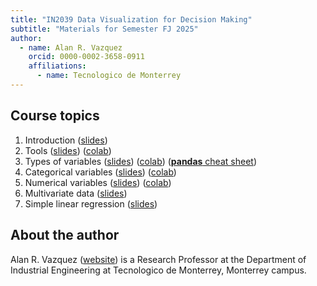 ```yaml
---
title: "IN2039 Data Visualization for Decision Making"
subtitle: "Materials for Semester FJ 2025"
author: 
  - name: Alan R. Vazquez
    orcid: 0000-0002-3658-0911
    affiliations:
      - name: Tecnologico de Monterrey
---
```


## Course topics

1.  Introduction ([slides](/T1_Introduction/Introduction.slides.html)) 
2.  Tools ([slides](/T1_Introduction/Tools.slides.html))  ([colab](https://drive.google.com/file/d/1vtuTlKhenlbnZxn-fFAux_lNLMmKXcMR/view?usp=sharing))
3.  Types of variables ([slides](/T2_Type_of_Variables/Types.slides.html)) ([colab](https://drive.google.com/file/d/1tDGjNq58tZO2Z0ijeMSIv0Oy9lf4hyTE/view?usp=sharing)) ([**pandas** cheat sheet](https://pandas.pydata.org/Pandas_Cheat_Sheet.pdf))
4.  Categorical variables ([slides](/T3_Categorical_Data/Categorical.slides.html)) ([colab](https://drive.google.com/file/d/1_qGqPiDaUmah2m4IdJcYTrsqgRz7cwlo/view?usp=sharing))
5.  Numerical variables ([slides](/T4_Numerical_Data/Numerical.slides.html)) ([colab](https://drive.google.com/file/d/1QoRxm9joB0331wlRSpD5BJoUp6j2mFCW/view?usp=sharing))
6.  Multivariate data ([slides](/T5_Multivariate_Data/Multivariate.slides.html)) 
7.  Simple linear regression ([slides](/T6_Introduction_Linear_Regression/LR.slides.html)) 

## About the author

Alan R. Vazquez ([website](https://alanrvazquez.netlify.app/)) is a Research Professor at the Department of Industrial Engineering at Tecnologico de Monterrey, Monterrey campus.
